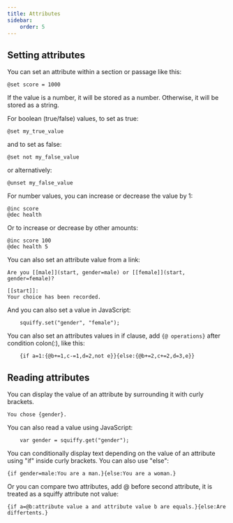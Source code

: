 ```yaml
---
title: Attributes
sidebar:
    order: 5
---
```



Setting attributes
------------------

You can set an attribute within a section or passage like this:

```
@set score = 1000
```

If the value is a number, it will be stored as a number. Otherwise, it will be stored as a string.

For boolean (true/false) values, to set as true:

```
@set my_true_value
```
    
and to set as false:

```
@set not my_false_value
```
    
or alternatively:

```
@unset my_false_value
```
    
For number values, you can increase or decrease the value by 1:

```
@inc score
@dec health
```

Or to increase or decrease by other amounts:

```
@inc score 100
@dec health 5
```

You can also set an attribute value from a link:

```
Are you [[male]](start, gender=male) or [[female]](start, gender=female)?

[[start]]:
Your choice has been recorded.
```

And you can also set a value in JavaScript:

```
    squiffy.set("gender", "female");
```

You can also set an attributes values in if clause, add `{@ operations}` after condition colon(:), like this:

```
    {if a=1:{@b+=1,c-=1,d=2,not e}}{else:{@b+=2,c+=2,d=3,e}}
```

Reading attributes
------------------

You can display the value of an attribute by surrounding it with curly brackets.

```
You chose {gender}.
```

You can also read a value using JavaScript:

```
    var gender = squiffy.get("gender");
```

You can conditionally display text depending on the value of an attribute using "if" inside curly brackets. You can also use "else":

```
{if gender=male:You are a man.}{else:You are a woman.}
```

Or you can compare two attributes, add @ before second attribute, it is treated as a squiffy attribute not value:

```
{if a=@b:attribute value a and attribute value b are equals.}{else:Are differtents.}
```